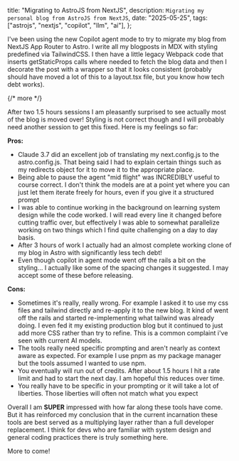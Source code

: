   title: "Migrating to AstroJS from NextJS",
  description: `Migrating my personal blog from AstroJS from NextJS`,
  date: "2025-05-25",
  tags: ["astrojs", "nextjs", "copilot", "llm", "ai"],
};

I've been using the new Copilot agent mode to try to migrate my blog from NextJS App Router to Astro. I write all my blogposts in MDX with styling predefined via TailwindCSS. I then have a little legacy Webpack code that inserts getStaticProps calls where needed to fetch the blog data and then I decorate the post with a wrapper so that it looks consistent (probably should have moved a lot of this to a layout.tsx file, but you know how tech debt works).

{/* more */}

After two 1.5 hours sessions I am pleasantly surprised to see actually most of the blog is moved over! Styling is not correct though and I will probably need another session to get this fixed. Here is my feelings so far:

**Pros:**

- Claude 3.7 did an excellent job of translating my next.config.js to the astro.config.js. That being said I had to explain certain things such as my redirects object for it to move it to the appropriate place.
- Being able to pause the agent "mid flight" was INCREDIBLY useful to course correct. I don't think the models are at a point yet where you can just let them iterate freely for hours, even if you give it a structured prompt
- I was able to continue working in the background on learning system design while the code worked. I will read every line it changed before cutting traffic over, but effectively I was able to somewhat parallelize working on two things which I find quite challenging on a day to day basis.
- After 3 hours of work I actually had an almost complete working clone of my blog in Astro with significantly less tech debt!
- Even though copilot in agent mode went off the rails a bit on the styling... I actually like some of the spacing changes it suggested. I may accept some of these before releasing.

**Cons:**

- Sometimes it's really, really wrong. For example I asked it to use my css files and tailwind directly and re-apply it to the new blog. It kind of went off the rails and started re-implementing what tailwind was already doing. I even fed it my existing production blog but it continued to just add more CSS rather than try to refine. This is a common complaint i've seen with current AI models.
- The tools really need specific prompting and aren't nearly as context aware as expected. For example I use pnpm as my package manager but the tools assumed I wanted to use npm.
- You eventually will run out of credits. After about 1.5 hours I hit a rate limit and had to start the next day. I am hopeful this reduces over time.
- You really have to be specific in your prompting or it will take a lot of liberties. Those liberties will often not match what you expect

Overall I am **SUPER** impressed with how far along these tools have come. But it has reinforced my conclusion that in the current incarnation these tools are best served as a multiplying layer rather than a full developer replacement. I think for devs who are familiar with system design and general coding practices there is truly something here.

More to come!
